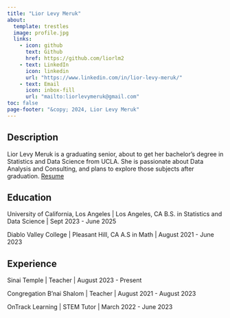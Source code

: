 ```yaml
---
title: "Lior Levy Meruk"
about:
  template: trestles
  image: profile.jpg
  links:
    - icon: github
      text: Github
      href: https://github.com/liorlm2
    - text: LinkedIn
      icon: linkedin
      url: "https://www.linkedin.com/in/lior-levy-meruk/"
    - text: Email
      icon: inbox-fill
      url: "mailto:liorlevymeruk@gmail.com"
toc: false
page-footer: "&copy; 2024, Lior Levy Meruk"
---
```


## Description

Lior Levy Meruk is a graduating senior, about to get her bachelor's degree in Statistics and Data Science from UCLA. She is passionate about Data Analysis and Consulting, and plans to explore those subjects after graduation.
[Resume](/Lior_Levy_Meruk_Resume.pdf)

## Education

University of California, Los Angeles \| Los Angeles, CA B.S. in Statistics and Data Science \| Sept 2023 - June 2025

Diablo Valley College \| Pleasant Hill, CA A.S in Math \| August 2021 - June 2023

## Experience

Sinai Temple \| Teacher \| August 2023 - Present

Congregation B'nai Shalom \| Teacher \| August 2021 - August 2023

OnTrack Learning \| STEM Tutor \| March 2022 - June 2023
